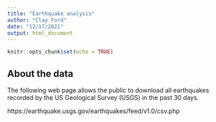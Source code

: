 ```yaml
---
title: "Earthquake analysis"
author: "Clay Ford"
date: "12/17/2021"
output: html_document
---
```


```r
knitr::opts_chunk$set(echo = TRUE)
```

## About the data

The following web page allows the public to download all earthquakes recorded by the US Geological Survey (USGS) in the past 30 days. 

https://earthquake.usgs.gov/earthquakes/feed/v1.0/csv.php

